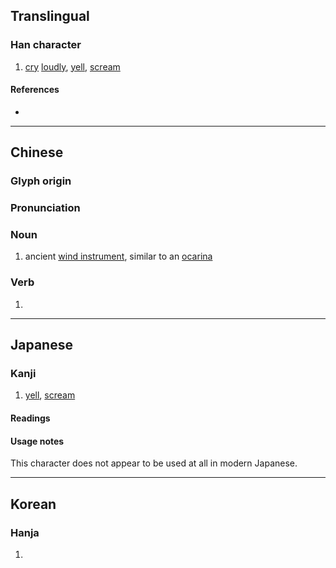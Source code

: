 {{character info/new}}
==Translingual==

===Han character===
{{Han char|rn=30|rad=口|as=11|sn=14|four=66660|canj=RRVLR|ids=⿲吕丩吕}}

# [[cry]] [[loudly]], [[yell]], [[scream]]

====References====
* {{Han ref|kx=0204.390|dkj=04166|dj=0427.160|hdz=10676.130|uh=5602|ud=22018|bh=E150|bd=57680}}

----

==Chinese==
{{zh-forms}}

===Glyph origin===
{{Han etym}}

===Pronunciation===
{{zh-pron
|m=jiào
|c=giu3
|mc=y
|oc=y
|cat=n,v
}}

===Noun===
{{zh-noun}}

# ancient [[wind instrument]], similar to an [[ocarina]]

===Verb===
{{zh-verb}}

# {{alternative form of|lang=zh|叫||to shout}}

{{zh-cat|Musical instruments}}

----

==Japanese==

===Kanji===
{{ja-kanji|grade=|rs=口11}}

# [[yell]], [[scream]]

====Readings====
{{ja-readings
|on=[[きょう]] (kyō)
|kun=[[さける]] (sakeru)
}}

====Usage notes====
This character does not appear to be used at all in modern Japanese.

----

==Korean==

===Hanja===
{{ko-hanja|hangeul=교|rv=gyo|mr=kyo}}

# {{defn|lang=ko|sort=口11}}
